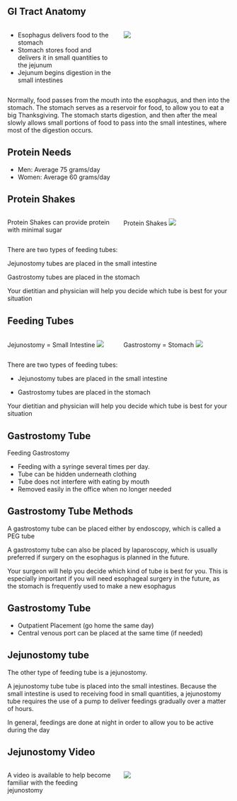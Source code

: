 ## GI Tract Anatomy

:::::: columns
::: {.column width="50%"}
-   Esophagus delivers food to the stomach
-   Stomach stores food and delivers it in small quantities to the jejunum
-   Jejunum begins digestion in the small intestines
:::

:::: {.column width="50%"}
::: {.content-visible unless-format="docx"}
![](https://deidt7p41jzcy.cloudfront.net/Eso_Anatomy_Labels.png)
:::
::::
::::::

::: {.content-hidden unless-format="docx"}
Normally, food passes from the mouth into the esophagus, and then into the stomach. The stomach serves as a reservoir for food, to allow you to eat a big Thanksgiving. The stomach starts digestion, and then after the meal slowly allows small portions of food to pass into the small intestines, where most of the digestion occurs.
:::

## Protein Needs

-   Men: Average 75 grams/day
-   Women: Average 60 grams/day

## Protein Shakes

::::::: columns
:::: {.column width="50%"}
::: {.content-visible unless-format="docx"}
Protein Shakes can provide protein with minimal sugar
:::
::::

:::: {.column width="50%"}
::: {.content-visible unless-format="docx"}
Protein Shakes ![](https://deidt7p41jzcy.cloudfront.net/protein_shakes.png)
:::
::::
:::::::

::: {.content-hidden unless-format="docx"}
There are two types of feeding tubes:

Jejunostomy tubes are placed in the small intestine

Gastrostomy tubes are placed in the stomach

Your dietitian and physician will help you decide which tube is best for your situation
:::

## Feeding Tubes

::::::: columns
:::: {.column width="50%"}
::: {.content-visible unless-format="docx"}
Jejunostomy = Small Intestine ![](https://deidt7p41jzcy.cloudfront.net/jtube_ai.png)
:::
::::

:::: {.column width="50%"}
::: {.content-visible unless-format="docx"}
Gastrostomy = Stomach ![](https://deidt7p41jzcy.cloudfront.net/gtube_ai.png)
:::
::::
:::::::

::: {.content-hidden unless-format="docx"}
There are two types of feeding tubes:

- Jejunostomy tubes are placed in the small intestine

- Gastrostomy tubes are placed in the stomach

Your dietitian and physician will help you decide which tube is best for your situation
:::

## Gastrostomy Tube

Feeding Gastrostomy

- Feeding with a syringe several times per day.
- Tube can be hidden underneath clothing
- Tube does not interfere with eating by mouth
- Removed easily in the office when no longer needed


## Gastrostomy Tube Methods

A gastrostomy tube can be placed either by endoscopy, which is called a PEG tube

A gastrostomy tube can also be placed by laparoscopy, which is usually preferred if surgery on the esophagus is planned in the future.

Your surgeon will help you decide which kind of tube is best for you. This is especially important if you will need esophageal surgery in the future, as the stomach is frequently used to make a new esophagus

## Gastrostomy Tube

-   Outpatient Placement (go home the same day)
-   Central venous port can be placed at the same time (if needed)

## Jejunostomy tube

The other type of feeding tube is a jejunostomy.

A jejunostomy tube tube is placed into the small intestines. Because the small intestine is used to receiving food in small quantities, a jejunostomy tube requires the use of a pump to deliver feedings gradually over a matter of hours.

In general, feedings are done at night in order to allow you to be active during the day

## Jejunostomy Video



::::::: columns
:::: {.column width="50%"}
::: {.content-visible unless-format="docx"}
A video is available to help become familiar with the feeding jejunostomy
:::
::::

:::: {.column width="50%"}
::: {.content-visible unless-format="docx"}
 ![](https://deidt7p41jzcy.cloudfront.net/jejunostomy_qrcode.png)
:::
::::
:::::::

::: {.content-hidden unless-format="docx"}

:::